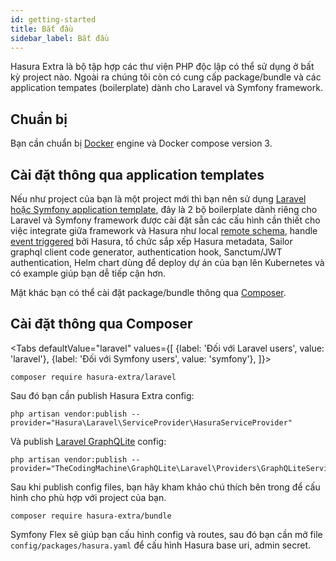 ```yaml
---
id: getting-started
title: Bắt đầu
sidebar_label: Bắt đầu
---
```



Hasura Extra là bộ tập hợp các thư viện PHP độc lập có thể sử dụng ở bất kỳ project nào. Ngoài ra chúng tôi còn có cung cấp 
package/bundle và các application tempates (boilerplate) dành cho Laravel và Symfony framework.

## Chuẩn bị

Bạn cần chuẩn bị [Docker](https://www.docker.com/) engine và Docker compose version 3.

## Cài đặt thông qua application templates

Nếu như project của bạn là một project mới thì bạn nên sử dụng [Laravel hoặc Symfony application template](./02-application-templates.md), đây là 2 bộ boilerplate dành riêng cho Laravel và Symfony framework được cài đặt sẵn các
cấu hình cần thiết cho việc integrate giữa framework và Hasura như local [remote schema](https://hasura.io/docs/latest/graphql/core/remote-schemas/index.html),
handle [event triggered](https://hasura.io/docs/latest/graphql/core/event-triggers/index.html) bởi Hasura, tổ chức sắp xếp Hasura metadata,
Sailor graphql client code generator, authentication hook, Sanctum/JWT authentication, Helm chart dùng để deploy dự án của bạn lên Kubernetes và có example giúp bạn dễ tiếp cận hơn.

Mặt khác bạn có thể cài đặt package/bundle thông qua [Composer](https://getcomposer.org).

## Cài đặt thông qua Composer

<Tabs
defaultValue="laravel"
values={[
{label: 'Đối với Laravel users', value: 'laravel'},
{label: 'Đối với Symfony users', value: 'symfony'},
]}>
<TabItem value="laravel">

```shell
composer require hasura-extra/laravel
```

Sau đó bạn cần publish Hasura Extra config:

```shell
php artisan vendor:publish --provider="Hasura\Laravel\ServiceProvider\HasuraServiceProvider"
```

Và publish [Laravel GraphQLite](https://graphqlite.thecodingmachine.io/docs/laravel-package) config:

```shell
php artisan vendor:publish --provider="TheCodingMachine\GraphQLite\Laravel\Providers\GraphQLiteServiceProvider"
```

Sau khi publish config files, bạn hãy kham khảo chú thích bên trong để cấu hình cho phù hợp với project của bạn.

</TabItem>
<TabItem value="symfony">

```shell
composer require hasura-extra/bundle
```

Symfony Flex sẽ giúp bạn cấu hình config và routes, sau đó bạn cần mở file
`config/packages/hasura.yaml` để cấu hình Hasura base uri, admin secret.

</TabItem>
</Tabs>
